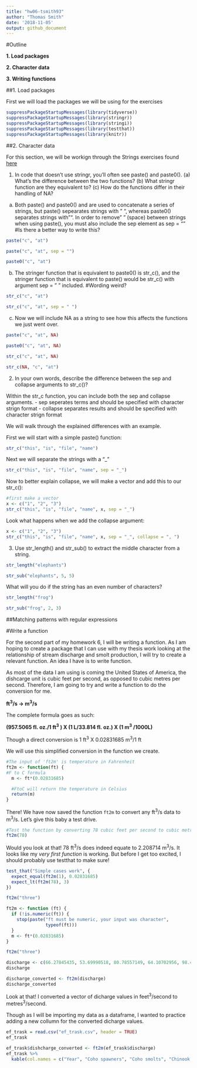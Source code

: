 ```yaml
---
title: "hw06-tsmith93"
author: "Thomas Smith"
date: '2018-11-05'
output: github_document
---
```


#Outline

  **1. Load packages**
  
  **2. Character data**
  
  **3. Writing functions**

##1. Load packages

First we will load the packages we will be using for the exercises

```r
suppressPackageStartupMessages(library(tidyverse))
suppressPackageStartupMessages(library(stringr))
suppressPackageStartupMessages(library(stringi))
suppressPackageStartupMessages(library(testthat))
suppressPackageStartupMessages(library(knitr))
```

##2. Character data

For this section, we will be workign through the Strings exercises found [here](https://r4ds.had.co.nz/strings.html)

1. In code that doesn’t use stringr, you’ll often see paste() and paste0(). (a) What’s the difference between the two functions? (b) What stringr function are they equivalent to? (c) How do the functions differ in their handling of NA?

(a) Both paste() and paste0() and are used to concatenate a series of strings, but paste() sepearates strings with " ", whereas paste0() separates strings with "". In order to remove " " (space) between strings when using paste(), you must also include the sep element as sep = ""
#Is there a better way to write this?

```r
paste("c", "at")
```
```r
paste("c", "at", sep = "")
```

```r
paste0("c", "at")
```

(b) The stringer function that is equivalent to paste0() is str_c(), and the stringer function that is equivalent to paste() would be str_c() with argument sep = " " included.
#Wording weird?

```r
str_c("c", "at")
```
```r
str_c("c", "at", sep = " ")
```

(c) Now we will include NA as a string to see how this affects the functions we just went over. 

```r
paste("c", "at", NA)
```
```r
paste0("c", "at", NA)
```
```r
str_c("c", "at", NA)
```
```r
str_c(NA, "c", "at")
```

2. In your own words, describe the difference between the sep and collapse arguments to str_c()?

Within the str_c function, you can include both the sep and collapse arguments.
  - sep seperates terms and should be specified with character strign format
  - collapse separates results and should be specified with character strign format
  
We will walk through the explained differences with an example.

First we will start with a simple paste() function:

```r
str_c("this", "is", "file", "name")
```

Next we will separate the strings with a "_"

```r
str_c("this", "is", "file", "name", sep = "_")
```

Now to better explain collapse, we will make a vector and add this to our str_c():

```r
#first make a vector 
x <- c("1", "2", "3")
str_c("this", "is", "file", "name", x, sep = "_")
```

Look what happens when we add the collapse argument:

```r
x <- c("1", "2", "3")
str_c("this", "is", "file", "name", x, sep = "_", collapse = ", ")
```

3. Use str_length() and str_sub() to extract the middle character from a string. 

```r
str_length("elephants")
```

```r
str_sub("elephants", 5, 5)
```

What will you do if the string has an even number of characters?

```r
str_length("frog")
```
```r
str_sub("frog", 2, 3)
```

##Matching patterns with regular expressions 




#Write a function

For the second part of my homework 6, I will be writing a function. As I am hoping to create a package that I can use with my thesis work looking at the relationship of stream discharge and smolt production, I will try to create a relevant function. An idea I have is to write function.

As most of the data I am using is coming the United States of America, the dishcarge unit is cubic feet per second, as opposed to cubic metres per second. Therefore, I am going to try and write a function to do the conversion for me. 

  **ft^3^/s -> m^3^/s**

The complete formula goes as such:

  **(957.5065 fl. oz./1 ft^3^ ) X (1 L/33.814 fl. oz.) X (1 m^3^ /1000L)**

Though a direct conversion is 1 ft^3^  X  0.02831685 m^3^/1 ft 

We will use this simplified conversion in the function we create.

```r
#The input of 'ft2m' is temperature in Fahrenheit
ft2m <- function(ft) {
#F to C formula
  m <- ft*(0.02831685)

  #FtoC will return the temperature in Celsius
  return(m)
}
```

There! We have now saved the function `ft2m` to convert any ft^3^/s data to m^3^/s. Let's give this baby a test drive.

```r
#Test the function by converting 78 cubic feet per second to cubic metres per second
ft2m(78)
```

Would you look at that! 78 ft^3^/s does indeed equate to 2.208714 m^3^/s. It looks like my *very first function* is working. But before I get too excited, I should probably use testthat to make sure!

```r
test_that("Simple cases work", {
  expect_equal(ft2m(1), 0.02831685)
  expect_lt(ft2m(78), 3)
})
```

```r
ft2m("three")
```

```r
ft2m <- function (ft) {
  if (!is.numeric(ft)) {
    stop(paste("ft must be numeric, your input was character",
               typeof(ft)))
  }
  m <- ft*(0.02831685)
}
```

```r
ft2m("three")
```

```r
discharge <- c(66.27845435, 53.69990518, 80.78557149, 64.10702956, 98.43554032, 72.51415782, 71.19987428, 89.39984214, 50.10705428)
discharge
```

```r
discharge_converted <- ft2m(discharge)
discharge_converted
```

Look at that! I converted a vector of dicharge values in feet^3^/second to metres^3^/second.

Though as I will be importing my data as a dataframe, I wanted to practice adding a new collumn for the converted dicharge values.

```r
ef_trask = read.csv("ef_trask.csv", header = TRUE)
ef_trask
```


```r
ef_trask$dishcharge_converted <- ft2m(ef_trask$discharge)
ef_trask %>% 
  kable(col.names = c("Year", "Coho spawners", "Coho smolts", "Chinook spawners", "Chinook smolts", "Cubic feet per second", "Cubic metres per second"))
```

